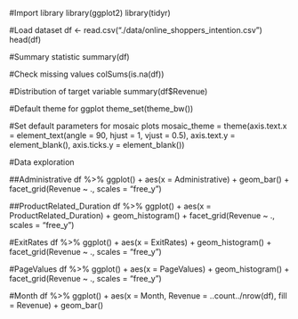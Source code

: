 #Import library
library(ggplot2)
library(tidyr)

#Load dataset
df <- read.csv("./data/online_shoppers_intention.csv")
head(df)

#Summary statistic
summary(df)

#Check missing values
colSums(is.na(df))

#Distribution of target variable
summary(df$Revenue)

#Default theme for ggplot
theme_set(theme_bw())

#Set default parameters for mosaic plots
mosaic_theme = theme(axis.text.x = element_text(angle = 90,
                                                hjust = 1,
                                                vjust = 0.5),
                     axis.text.y = element_blank(),
                     axis.ticks.y = element_blank())

#Data exploration

##Administrative
df %>% 
  ggplot() +
  aes(x = Administrative) +
  geom_bar() +
  facet_grid(Revenue ~ .,
             scales = "free_y")
             
##ProductRelated_Duration
df %>% 
  ggplot() +
  aes(x = ProductRelated_Duration) +
  geom_histogram() +
  facet_grid(Revenue ~ .,
             scales = "free_y")

#ExitRates
df %>% 
  ggplot() +
  aes(x = ExitRates) +
  geom_histogram() +
  facet_grid(Revenue ~ .,
             scales = "free_y")
             
#PageValues
df %>% 
  ggplot() +
  aes(x = PageValues) +
  geom_histogram() +
  facet_grid(Revenue ~ .,
             scales = "free_y")
             
#Month
df %>% 
  ggplot() +
  aes(x = Month, Revenue = ..count../nrow(df), fill = Revenue) +
  geom_bar() 